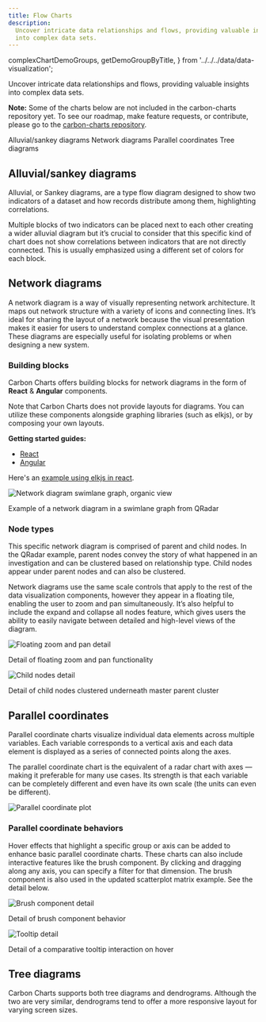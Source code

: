 ```yaml
---
title: Flow Charts
description:
  Uncover intricate data relationships and flows, providing valuable insights
  into complex data sets.
---
```


  complexChartDemoGroups,
  getDemoGroupByTitle,
} from '../../../data/data-visualization';


<PageDescription>

Uncover intricate data relationships and flows, providing valuable insights into
complex data sets.

</PageDescription>

<InlineNotification>

**Note:** Some of the charts below are not included in the carbon-charts
repository yet. To see our roadmap, make feature requests, or contribute, please
go to the
[carbon-charts repository](https://github.com/carbon-design-system/carbon-charts).

</InlineNotification>

<AnchorLinks>
  <AnchorLink>Alluvial/sankey diagrams</AnchorLink>
  <AnchorLink>Network diagrams</AnchorLink>
  <AnchorLink>Parallel coordinates</AnchorLink>
  <AnchorLink>Tree diagrams</AnchorLink>
</AnchorLinks>

## Alluvial/sankey diagrams

Alluvial, or Sankey diagrams, are a type flow diagram designed to show two
indicators of a dataset and how records distribute among them, highlighting
correlations.

Multiple blocks of two indicators can be placed next to each other creating a
wider alluvial diagram but it’s crucial to consider that this specific kind of
chart does not show correlations between indicators that are not directly
connected. This is usually emphasized using a different set of colors for each
block.

<div>
  <ChartDemoGroup demoGroup={getDemoGroupByTitle('alluvial')} light={true} />
</div>

## Network diagrams

A network diagram is a way of visually representing network architecture. It
maps out network structure with a variety of icons and connecting lines. It’s
ideal for sharing the layout of a network because the visual presentation makes
it easier for users to understand complex connections at a glance. These
diagrams are especially useful for isolating problems or when designing a new
system.

### Building blocks

Carbon Charts offers building blocks for network diagrams in the form of
**React** & **Angular** components.

Note that Carbon Charts does not provide layouts for diagrams. You can utilize
these components alongside graphing libraries (such as elkjs), or by composing
your own layouts.

**Getting started guides:**

- [React](https://carbon-design-system.github.io/carbon-charts/react/?path=/story/diagrams--start-here)
- [Angular](https://carbon-design-system.github.io/carbon-charts/angular/?path=/story/diagrams--start-here)

Here's an
[example using elkjs in react](https://codesandbox.io/p/sandbox/carbon-charts-react-elkjs-diagram-b9xyp?file=%2Fsrc%2Findex.js&from-embed).

<Row>
<Column colLg={12} colMd={8} colSm={4}>

![Network diagram swimlane graph, organic view](images/06_adv_tree_928.png)

<Caption>Example of a network diagram in a swimlane graph from QRadar</Caption>

</Column>
</Row>

### Node types

This specific network diagram is comprised of parent and child nodes. In the
QRadar example, parent nodes convey the story of what happened in an
investigation and can be clustered based on relationship type. Child nodes
appear under parent nodes and can also be clustered.

Network diagrams use the same scale controls that apply to the rest of the data
visualization components, however they appear in a floating tile, enabling the
user to zoom and pan simultaneously. It’s also helpful to include the expand and
collapse all nodes feature, which gives users the ability to easily navigate
between detailed and high-level views of the diagram.

<Row>
<Column colLg={4} colMd={4} colSm={4}>

![Floating zoom and pan detail](images/07_adv_tree_detail_288.png)

<Caption>Detail of floating zoom and pan functionality</Caption>

</Column>

<Column colLg={4} colMd={4} colSm={4}>

![Child nodes detail](images/08_adv_tree_detail_288.png)

<Caption>
  Detail of child nodes clustered underneath master parent cluster
</Caption>

</Column>
</Row>

## Parallel coordinates

Parallel coordinate charts visualize individual data elements across multiple
variables. Each variable corresponds to a vertical axis and each data element is
displayed as a series of connected points along the axes.

The parallel coordinate chart is the equivalent of a radar chart with axes —
making it preferable for many use cases. Its strength is that each variable can
be completely different and even have its own scale (the units can even be
different).

<Row>
<Column colLg={12} colMd={8} colSm={4}>

![Parallel coordinate plot](images/new_adv_parallel_928.png)

</Column>
</Row>

### Parallel coordinate behaviors

Hover effects that highlight a specific group or axis can be added to enhance
basic parallel coordinate charts. These charts can also include interactive
features like the brush component. By clicking and dragging along any axis, you
can specify a filter for that dimension. The brush component is also used in the
updated scatterplot matrix example. See the detail below.

<Row>
<Column colLg={4} colMd={4} colSm={4}>

![Brush component detail](images/new_adv_parallel_detail_01_288.png)

<Caption>Detail of brush component behavior</Caption>

</Column>

<Column colLg={4} colMd={4} colSm={4}>

![Tooltip detail](images/new_adv_parallel_detail_02_288.png)

<Caption>Detail of a comparative tooltip interaction on hover</Caption>

</Column>
</Row>

## Tree diagrams

Carbon Charts supports both tree diagrams and dendrograms. Although the two are
very similar, dendrograms tend to offer a more responsive layout for varying
screen sizes.

<div>
  <ChartDemoGroup demoGroup={getDemoGroupByTitle('tree')} light={true} />
</div>
